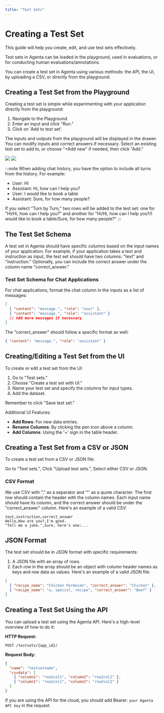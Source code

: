 ```yaml
---
title: "Test Sets"
---
```


# Creating a Test Set

This guide will help you create, edit, and use test sets effectively.

Test sets in Agenta can be loaded in the playground, used in evaluations, or for conducting human evaluations/annotations.

You can create a test set in Agenta using various methods: the API, the UI, by uploading a CSV, or directly from the playground.

## Creating a Test Set from the Playground

Creating a test set is simple while experimenting with your application directly from the playground:

1. Navigate to the Playground.
2. Enter an input and click "Run."
3. Click on 'Add to test set’.

The inputs and outputs from the playground will be displayed in the drawer. You can modify inputs and correct answers if necessary. Select an existing test set to add to, or choose "+Add new" if needed, then click "Add."

<img className="dark:hidden" src="/images/basic_guides/14_playground_drawer_light.png" />
<img className="hidden dark:block" src="/images/basic_guides/14_playground_drawer_dark.png" />

:::note
When adding chat history, you have the option to include all turns from the history. For example:

- User: Hi
- Assistant: Hi, how can I help you?
- User: I would like to book a table
- Assistant: Sure, for how many people?

If you select "Turn by Turn," two rows will be added to the test set: one for "Hi/Hi, how can I help you?" and another for "Hi/Hi, how can I help you?/I would like to book a table/Sure, for how many people?"
:::

## The Test Set Schema

A test set in Agenta should have specific columns based on the input names of your application. For example, if your application takes a text and instruction as input, the test set should have two columns: "text" and "instruction." Optionally, you can include the correct answer under the column name "correct_answer."

### Test Set Schema for Chat Applications

For chat applications, format the chat column in the inputs as a list of messages:

```json
[
  { "content": "message.", "role": "user" },
  { "content": "message.", "role": "assistant" }
  // Add more messages if necessary
]
```

The "correct_answer" should follow a specific format as well:

```json
{ "content": "message.", "role": "assistant" }
```

## Creating/Editing a Test Set from the UI

To create or edit a test set from the UI:

1. Go to "Test sets."
2. Choose "Create a test set with UI."
3. Name your test set and specify the columns for input types.
4. Add the dataset.

Remember to click "Save test set."

Additional UI Features:

- **Add Rows**: For new data entries.
- **Rename Columns**: By clicking the pen icon above a column.
- **Add Columns**: Using the '+' sign in the table header.

## Creating a Test Set from a CSV or JSON

To create a test set from a CSV or JSON file:

Go to "Test sets.", Click "Upload test sets.", Select either CSV or JSON.

### CSV Format

We use CSV with "," as a separator and '"' as a quote character. The first row should contain the header with the column names. Each input name should have its column, and the correct answer should be under the "correct_answer" column. Here's an example of a valid CSV:

```csv
text,instruction,correct_answer
Hello,How are you?,I'm good.
"Tell me a joke.",Sure, here's one:...
```

## JSON Format

The test set should be in JSON format with specific requirements:

1. A JSON file with an array of rows.
2. Each row in the array should be an object with column header names as keys and row data as values. Here's an example of a valid JSON file:

```json
[
  { "recipe_name": "Chicken Parmesan", "correct_answer": "Chicken" },
  { "recipe_name": "a, special, recipe", "correct_answer": "Beef" }
]
```

## Creating a Test Set Using the API

You can upload a test set using the Agenta API. Here's a high-level overview of how to do it:

**HTTP Request:**

```
POST /testsets/{app_id}/

```

**Request Body:**

```json
{
  "name": "testsetname",
  "csvdata": [
    { "column1": "row1col1", "column2": "row1col2" },
    { "column1": "row2col1", "column2": "row2col2" }
  ]
}
```

If you are using the API for the cloud, you should add Bearer: `your Agenta API key` in the request.
